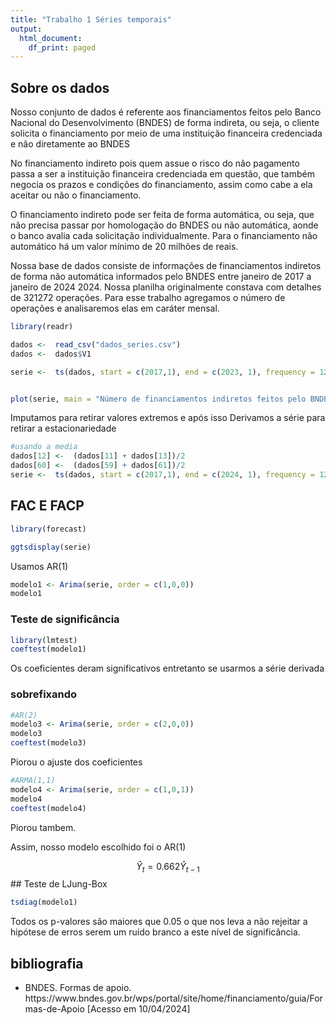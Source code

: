 ```yaml
---
title: "Trabalho 1 Séries temporais"
output:
  html_document:
    df_print: paged
---
```



## Sobre os dados 

Nosso conjunto de dados é referente aos financiamentos feitos pelo Banco Nacional do Desenvolvimento (BNDES) de forma indireta, ou seja, o cliente solicita o financiamento por meio de uma instituição financeira credenciada e não diretamente ao BNDES 


No financiamento indireto pois quem assue o risco do não pagamento passa a ser a instituição financeira credenciada em questão, que também negocia os prazos e condições do financiamento, assim como cabe a ela aceitar ou não o financiamento. 

O financiamento indireto pode ser feita de forma automática, ou seja, que não precisa passar por homologação do BNDES ou não automática, aonde o banco avalia cada solicitação individualmente. Para o financiamento não automático há um valor mínimo de 20 milhões de reais. 

Nossa base de dados consiste de informações de financiamentos indiretos de forma não automática informados pelo BNDES entre janeiro de 2017 a janeiro de 2024 2024. Nossa planilha originalmente constava com detalhes de 321272 operações. Para esse trabalho agregamos o número de operações e analisaremos elas em caráter mensal. 

```r
library(readr)

dados <-  read_csv("dados_series.csv")
dados <-  dados$V1

serie <-  ts(dados, start = c(2017,1), end = c(2023, 1), frequency = 12 )


plot(serie, main = "Número de financiamentos indiretos feitos pelo BNDES em âmbito \n nacional mês a mês de janeiro de 2017 a janeiro de 2023", xlab = "Período", ylab = "Quantidade de financiamentos")


```
Imputamos para retirar valores extremos e após isso
Derivamos a série para retirar a estacionariedade 

```r
#usando a media 
dados[12] <-  (dados[11] + dados[13])/2
dados[60] <-  (dados[59] + dados[61])/2
serie <-  ts(dados, start = c(2017,1), end = c(2024, 1), frequency = 12 )

```


## FAC E FACP

```r
library(forecast)
```

```r
ggtsdisplay(serie)
```


Usamos AR(1)

```r
modelo1 <- Arima(serie, order = c(1,0,0))
modelo1
```

### Teste de significância 

```r
library(lmtest)
coeftest(modelo1)

```
Os coeficientes deram significativos 
entretanto se usarmos a série derivada 

### sobrefixando 


```r
#AR(2)
modelo3 <- Arima(serie, order = c(2,0,0))
modelo3 
coeftest(modelo3)

```
Piorou o ajuste dos coeficientes

```r
#ARMA(1,1)
modelo4 <- Arima(serie, order = c(1,0,1))
modelo4 
coeftest(modelo4)
```
Piorou tambem. 

Assim, nosso modelo escolhido foi o AR(1)

$$ \hat{Y}_t = 0.662\hat{Y}_{t-1} $$ 
## Teste de LJung-Box

```r
tsdiag(modelo1)
```
Todos os p-valores são maiores que 0.05 o que nos leva a não rejeitar a hipótese de erros serem um ruído branco a este nível de significância. 


## bibliografia

* BNDES. Formas de apoio. https://www.bndes.gov.br/wps/portal/site/home/financiamento/guia/Formas-de-Apoio  [Acesso em 10/04/2024]
